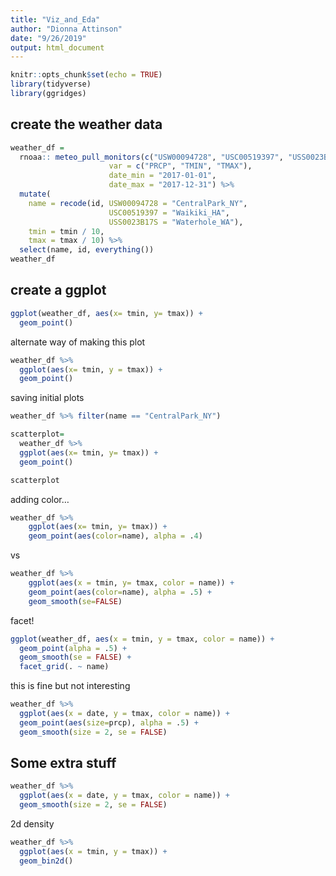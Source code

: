 ```yaml
---
title: "Viz_and_Eda"
author: "Dionna Attinson"
date: "9/26/2019"
output: html_document
---
```

```r
knitr::opts_chunk$set(echo = TRUE)
library(tidyverse)
library(ggridges)
``` 

## create the weather data
```r
weather_df = 
  rnoaa:: meteo_pull_monitors(c("USW00094728", "USC00519397", "USS0023B17S"),
                      var = c("PRCP", "TMIN", "TMAX"), 
                      date_min = "2017-01-01",
                      date_max = "2017-12-31") %>%
  mutate(
    name = recode(id, USW00094728 = "CentralPark_NY", 
                      USC00519397 = "Waikiki_HA",
                      USS0023B17S = "Waterhole_WA"),
    tmin = tmin / 10,
    tmax = tmax / 10) %>%
  select(name, id, everything())
weather_df
```

## create a ggplot

```r
ggplot(weather_df, aes(x= tmin, y= tmax)) +
  geom_point()
```

alternate way of making this plot 

```r
weather_df %>% 
  ggplot(aes(x= tmin, y = tmax)) +
  geom_point()
```

saving initial plots 

```r
weather_df %>% filter(name == "CentralPark_NY")
```

```r
scatterplot= 
  weather_df %>% 
  ggplot(aes(x= tmin, y= tmax)) +
  geom_point()

scatterplot
```

adding color...

```r
weather_df %>% 
    ggplot(aes(x= tmin, y= tmax)) +
    geom_point(aes(color=name), alpha = .4)
```

vs

```r
weather_df %>% 
    ggplot(aes(x = tmin, y= tmax, color = name)) + 
    geom_point(aes(color=name), alpha = .5) + 
    geom_smooth(se=FALSE)
```

facet!
```r
ggplot(weather_df, aes(x = tmin, y = tmax, color = name)) + 
  geom_point(alpha = .5) +
  geom_smooth(se = FALSE) + 
  facet_grid(. ~ name)
```

this is fine but not interesting 

```r
weather_df %>% 
  ggplot(aes(x = date, y = tmax, color = name)) +
  geom_point(aes(size=prcp), alpha = .5) +
  geom_smooth(size = 2, se = FALSE)
```

## Some extra stuff

```r
weather_df %>% 
  ggplot(aes(x = date, y = tmax, color = name)) +
  geom_smooth(size = 2, se = FALSE)
```

2d density

```r
weather_df %>% 
  ggplot(aes(x = tmin, y = tmax)) +
  geom_bin2d() 
```